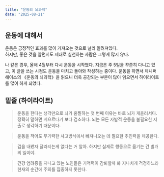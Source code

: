 ```yaml
---
title: "운동의 뇌과학"
date: "2025-08-21"
---
```


## 운동에 대해서
운동은 긍정적인 효과를 많이 가져오는 것으로 널리 알려져있다. <br />
하지만, 좋은 것을 알면서도 제대로 실천하는 사람은 그렇게 많지 않다. <br />

나 같은 경우, 올해 4월부터 다시 운동을 시작했다. 지금은 주 5일을 꾸준히 다니고 있고, 이 글을 쓰는 시점도 운동을 마치고 돌아와 작성하는 중이다.
운동을 하면서 제니퍼 헤이스의 《운동의 뇌과학》을 읽으니 더욱 공감되는 부분이 많아 읽으면서 하이라이트를 많이 하게 되었다.

## 밑줄 (하이라이트)
> 운동을 한다는 생각만으로 뇌가 움찔하는 첫 번째 이유는 바로 뇌가 게을러서다. 정확히 말하면 게으르다기 보다 검소하다. 뇌는 모든 자발적 운동을 불필요한 지출로 생각하기 때문이다.

> 운동을 적어도 무기력한 사고방식에서 빠져나오는 데 필요한 추진력을 제공한다.

> 겁을 내봤자 달라지는게 없다는 거 알아. 하지만 실제로 행동으로 옮기는 건 별개의 일이야.

> 건강 염려증을 지니고 있는 노인들은 기억력이 감퇴할까 봐 지나치게 걱정하느라 현재의 순간에 주의를 집중하지 못한다.